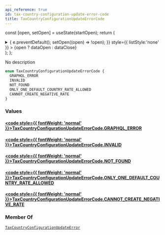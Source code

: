 ```yaml
---
api_reference: true
id: tax-country-configuration-update-error-code
title: TaxCountryConfigurationUpdateErrorCode
---
```






const [open, setOpen] = useState(startOpen);
return (
<details {...(open ? { open: true } : {})} className="details" style={{ border:'none', boxShadow:'none', background:'var(--ifm-background-color)' }}>
<summary
onClick={(e) => {
e.preventDefault();
setOpen((open) => !open);
}}
style={{ listStyle:'none' }} >
{open ? dataOpen : dataClose}
</summary>
{open && children}
</details>
);
};

No description

```graphql
enum TaxCountryConfigurationUpdateErrorCode {
  GRAPHQL_ERROR
  INVALID
  NOT_FOUND
  ONLY_ONE_DEFAULT_COUNTRY_RATE_ALLOWED
  CANNOT_CREATE_NEGATIVE_RATE
}
```

### Values

#### [<code style={{ fontWeight: 'normal' }}>TaxCountryConfigurationUpdateErrorCode.<b>GRAPHQL_ERROR</b></code>](#)

#### [<code style={{ fontWeight: 'normal' }}>TaxCountryConfigurationUpdateErrorCode.<b>INVALID</b></code>](#)

#### [<code style={{ fontWeight: 'normal' }}>TaxCountryConfigurationUpdateErrorCode.<b>NOT_FOUND</b></code>](#)

#### [<code style={{ fontWeight: 'normal' }}>TaxCountryConfigurationUpdateErrorCode.<b>ONLY_ONE_DEFAULT_COUNTRY_RATE_ALLOWED</b></code>](#)

#### [<code style={{ fontWeight: 'normal' }}>TaxCountryConfigurationUpdateErrorCode.<b>CANNOT_CREATE_NEGATIVE_RATE</b></code>](#)

### Member Of

[`TaxCountryConfigurationUpdateError`](../../../api-reference/taxes/objects/tax-country-configuration-update-error.mdx) <Badge class="badge badge--secondary" text="object"/>
